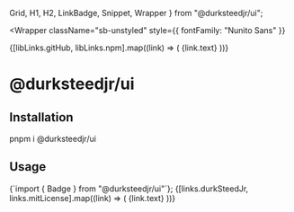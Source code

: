   Grid,
  H1,
  H2,
  LinkBadge,
  Snippet,
  Wrapper
} from "@durksteedjr/ui";


<Meta title="Welcome" />

<Wrapper
  className="sb-unstyled"
  style={{ fontFamily: "Nunito Sans" }}
>
  <Grid className="!mb-6 gap-4 sm:grid-cols-2 md:!mb-8">
    {[libLinks.gitHub, libLinks.npm].map((link) => (
      <LinkBadge
        href={link.href}
        isOutlineArrowUpRight
        key={link.text}
        target="_blank"
      >
        {link.text}
      </LinkBadge>
    ))}
  </Grid>
  <H1>@durksteedjr/ui</H1>
  <H2 id="installation">Installation</H2>
  <Snippet>pnpm i @durksteedjr/ui</Snippet>
  <H2 id="usage">Usage</H2>
  <Snippet>{`import { Badge } from "@durksteedjr/ui"`};</Snippet>
  <Grid className="!mt-24 gap-4 sm:grid-cols-2 md:!mt-32">
    {[links.durkSteedJr, links.mitLicense].map((link) => (
      <LinkBadge
        href={link.href}
        isOutlineArrowUpRight
        key={link.text}
        target="_blank"
      >
        {link.text}
      </LinkBadge>
    ))}
  </Grid>
</Wrapper>
